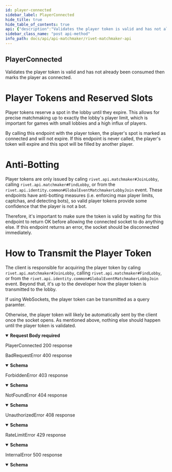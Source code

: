 ```yaml
---
id: player-connected
sidebar_label: PlayerConnected
hide_title: true
hide_table_of_contents: true
api: {"description":"Validates the player token is valid and has not already been consumed then\nmarks the player as connected.\n\n# Player Tokens and Reserved Slots\n\nPlayer tokens reserve a spot in the lobby until they expire. This allows for\nprecise matchmaking up to exactly the lobby's player limit, which is\nimportant for games with small lobbies and a high influx of players.\n\nBy calling this endpoint with the player token, the player's spot is marked\nas connected and will not expire. If this endpoint is never called, the\nplayer's token will expire and this spot will be filled by another player.\n\n# Anti-Botting\n\nPlayer tokens are only issued by caling `rivet.api.matchmaker#JoinLobby`, calling `rivet.api.matchmaker#FindLobby`, or\nfrom the `rivet.api.identity.common#GlobalEventMatchmakerLobbyJoin` event.\nThese endpoints have anti-botting measures (i.e. enforcing max player\nlimits, captchas, and detecting bots), so valid player tokens provide some\nconfidence that the player is not a bot.\n\nTherefore, it's important to make sure the token is valid by waiting for\nthis endpoint to return OK before allowing the connected socket to do\nanything else. If this endpoint returns an error, the socket should be\ndisconnected immediately.\n\n# How to Transmit the Player Token\n\nThe client is responsible for acquiring the player token by caling\n`rivet.api.matchmaker#JoinLobby`, calling `rivet.api.matchmaker#FindLobby`,\nor from the `rivet.api.identity.common#GlobalEventMatchmakerLobbyJoin`\nevent.  Beyond that, it's up to the developer how the player token is\ntransmitted to the lobby.\n\nIf using WebSockets, the player token can be transmitted as a query\nparamter.\n\nOtherwise, the player token will likely be automatically sent by the client\nonce the socket opens. As mentioned above, nothing else should happen until\nthe player token is validated.","operationId":"PlayerConnected","requestBody":{"content":{"application/json":{"schema":{"type":"object","properties":{"player_token":{"type":"string","description":"A JSON Web Token.\n\nSlightly modified to include a description prefix and use Protobufs  of\nJSON.","format":"password"}},"required":["player_token"]}}},"required":true},"responses":{"200":{"description":"PlayerConnected 200 response"},"400":{"description":"BadRequestError 400 response","content":{"application/json":{"schema":{"type":"object","description":"An error thrown when the requestee has sent an invalid or malformed request.","properties":{"code":{"type":"string"},"message":{"type":"string"},"metadata":{"description":"Unstructured metadata relating to an error. Must be manually parsed."}},"required":["code","message"]}}}},"403":{"description":"ForbiddenError 403 response","content":{"application/json":{"schema":{"type":"object","description":"An error thrown when the requestee requests a resource they do not have access to.","properties":{"code":{"type":"string"},"message":{"type":"string"},"metadata":{"description":"Unstructured metadata relating to an error. Must be manually parsed."}},"required":["code","message"]}}}},"404":{"description":"NotFoundError 404 response","content":{"application/json":{"schema":{"type":"object","description":"An error thrown when the requestee requests a non existant resource.","properties":{"code":{"type":"string"},"message":{"type":"string"},"metadata":{"description":"Unstructured metadata relating to an error. Must be manually parsed."}},"required":["code","message"]}}}},"408":{"description":"UnauthorizedError 408 response","content":{"application/json":{"schema":{"type":"object","description":"An error thrown when the requestee is not authenticated.","properties":{"code":{"type":"string"},"message":{"type":"string"},"metadata":{"description":"Unstructured metadata relating to an error. Must be manually parsed."}},"required":["code","message"]}}}},"429":{"description":"RateLimitError 429 response","content":{"application/json":{"schema":{"type":"object","description":"An error thrown when the requestee has hit a rate limit. You are sending too many requests too quickly.","properties":{"code":{"type":"string"},"message":{"type":"string"},"metadata":{"description":"Unstructured metadata relating to an error. Must be manually parsed."}},"required":["code","message"]}}}},"500":{"description":"InternalError 500 response","content":{"application/json":{"schema":{"type":"object","description":"An error caused by internal server problems.","properties":{"code":{"type":"string"},"message":{"type":"string"},"metadata":{"description":"Unstructured metadata relating to an error. Must be manually parsed."}},"required":["message"]}}}}},"tags":["lobby"],"method":"post","path":"/players/connected","security":[{"smithy.api.httpBearerAuth":[]}],"securitySchemes":{"smithy.api.httpBearerAuth":{"type":"http","description":"HTTP Bearer authentication","scheme":"bearer"}},"jsonRequestBodyExample":{"player_token":"string"},"info":{"title":"Rivet Matchmaker API","version":"2022-6-2"},"postman":{"name":"Player Connected","description":{"content":"Validates the player token is valid and has not already been consumed then\nmarks the player as connected.\n\n# Player Tokens and Reserved Slots\n\nPlayer tokens reserve a spot in the lobby until they expire. This allows for\nprecise matchmaking up to exactly the lobby's player limit, which is\nimportant for games with small lobbies and a high influx of players.\n\nBy calling this endpoint with the player token, the player's spot is marked\nas connected and will not expire. If this endpoint is never called, the\nplayer's token will expire and this spot will be filled by another player.\n\n# Anti-Botting\n\nPlayer tokens are only issued by caling `rivet.api.matchmaker#JoinLobby`, calling `rivet.api.matchmaker#FindLobby`, or\nfrom the `rivet.api.identity.common#GlobalEventMatchmakerLobbyJoin` event.\nThese endpoints have anti-botting measures (i.e. enforcing max player\nlimits, captchas, and detecting bots), so valid player tokens provide some\nconfidence that the player is not a bot.\n\nTherefore, it's important to make sure the token is valid by waiting for\nthis endpoint to return OK before allowing the connected socket to do\nanything else. If this endpoint returns an error, the socket should be\ndisconnected immediately.\n\n# How to Transmit the Player Token\n\nThe client is responsible for acquiring the player token by caling\n`rivet.api.matchmaker#JoinLobby`, calling `rivet.api.matchmaker#FindLobby`,\nor from the `rivet.api.identity.common#GlobalEventMatchmakerLobbyJoin`\nevent.  Beyond that, it's up to the developer how the player token is\ntransmitted to the lobby.\n\nIf using WebSockets, the player token can be transmitted as a query\nparamter.\n\nOtherwise, the player token will likely be automatically sent by the client\nonce the socket opens. As mentioned above, nothing else should happen until\nthe player token is validated.","type":"text/plain"},"url":{"path":["players","connected"],"host":["{{baseUrl}}"],"query":[],"variable":[]},"header":[{"key":"Content-Type","value":"application/json"},{"key":"Accept","value":"application/json"}],"method":"POST","body":{"mode":"raw","raw":"\"\"","options":{"raw":{"language":"json"}}}}}
sidebar_class_name: "post api-method"
info_path: docs/api/api-matchmaker/rivet-matchmaker-api
---
```



## PlayerConnected



Validates the player token is valid and has not already been consumed then
marks the player as connected.

# Player Tokens and Reserved Slots

Player tokens reserve a spot in the lobby until they expire. This allows for
precise matchmaking up to exactly the lobby&#39;s player limit, which is
important for games with small lobbies and a high influx of players.

By calling this endpoint with the player token, the player&#39;s spot is marked
as connected and will not expire. If this endpoint is never called, the
player&#39;s token will expire and this spot will be filled by another player.

# Anti-Botting

Player tokens are only issued by caling `rivet.api.matchmaker#JoinLobby`, calling `rivet.api.matchmaker#FindLobby`, or
from the `rivet.api.identity.common#GlobalEventMatchmakerLobbyJoin` event.
These endpoints have anti-botting measures (i.e. enforcing max player
limits, captchas, and detecting bots), so valid player tokens provide some
confidence that the player is not a bot.

Therefore, it&#39;s important to make sure the token is valid by waiting for
this endpoint to return OK before allowing the connected socket to do
anything else. If this endpoint returns an error, the socket should be
disconnected immediately.

# How to Transmit the Player Token

The client is responsible for acquiring the player token by caling
`rivet.api.matchmaker#JoinLobby`, calling `rivet.api.matchmaker#FindLobby`,
or from the `rivet.api.identity.common#GlobalEventMatchmakerLobbyJoin`
event.  Beyond that, it&#39;s up to the developer how the player token is
transmitted to the lobby.

If using WebSockets, the player token can be transmitted as a query
paramter.

Otherwise, the player token will likely be automatically sent by the client
once the socket opens. As mentioned above, nothing else should happen until
the player token is validated.

<details style={{}} data-collapsed={false} open={true}><summary style={{"textAlign":"left"}}><strong>Request Body</strong><strong style={{"fontSize":"var(--ifm-code-font-size)","color":"var(--openapi-required)"}}> required</strong></summary><div style={{"textAlign":"left","marginLeft":"1rem"}}></div><ul style={{"marginLeft":"1rem"}}><SchemaItem collapsible={false} name={"player_token"} required={true} schemaDescription={"A JSON Web Token.\n\nSlightly modified to include a description prefix and use Protobufs  of\nJSON."} schemaName={"password"} qualifierMessage={undefined}></SchemaItem></ul></details><div><ApiTabs><TabItem label={"200"} value={"200"}><div>

PlayerConnected 200 response

</div><div></div></TabItem><TabItem label={"400"} value={"400"}><div>

BadRequestError 400 response

</div><div><details style={{}} data-collapsed={false} open={true}><summary style={{"textAlign":"left"}}><strong>Schema</strong></summary><div style={{"textAlign":"left","marginLeft":"1rem"}}></div><ul style={{"marginLeft":"1rem"}}><SchemaItem collapsible={false} name={"code"} required={true} schemaDescription={undefined} schemaName={"string"} qualifierMessage={undefined}></SchemaItem><SchemaItem collapsible={false} name={"message"} required={true} schemaDescription={undefined} schemaName={"string"} qualifierMessage={undefined}></SchemaItem><SchemaItem collapsible={false} name={"metadata"} required={false} schemaDescription={"Unstructured metadata relating to an error. Must be manually parsed."} schemaName={""} qualifierMessage={undefined}></SchemaItem></ul></details></div></TabItem><TabItem label={"403"} value={"403"}><div>

ForbiddenError 403 response

</div><div><details style={{}} data-collapsed={false} open={true}><summary style={{"textAlign":"left"}}><strong>Schema</strong></summary><div style={{"textAlign":"left","marginLeft":"1rem"}}></div><ul style={{"marginLeft":"1rem"}}><SchemaItem collapsible={false} name={"code"} required={true} schemaDescription={undefined} schemaName={"string"} qualifierMessage={undefined}></SchemaItem><SchemaItem collapsible={false} name={"message"} required={true} schemaDescription={undefined} schemaName={"string"} qualifierMessage={undefined}></SchemaItem><SchemaItem collapsible={false} name={"metadata"} required={false} schemaDescription={"Unstructured metadata relating to an error. Must be manually parsed."} schemaName={""} qualifierMessage={undefined}></SchemaItem></ul></details></div></TabItem><TabItem label={"404"} value={"404"}><div>

NotFoundError 404 response

</div><div><details style={{}} data-collapsed={false} open={true}><summary style={{"textAlign":"left"}}><strong>Schema</strong></summary><div style={{"textAlign":"left","marginLeft":"1rem"}}></div><ul style={{"marginLeft":"1rem"}}><SchemaItem collapsible={false} name={"code"} required={true} schemaDescription={undefined} schemaName={"string"} qualifierMessage={undefined}></SchemaItem><SchemaItem collapsible={false} name={"message"} required={true} schemaDescription={undefined} schemaName={"string"} qualifierMessage={undefined}></SchemaItem><SchemaItem collapsible={false} name={"metadata"} required={false} schemaDescription={"Unstructured metadata relating to an error. Must be manually parsed."} schemaName={""} qualifierMessage={undefined}></SchemaItem></ul></details></div></TabItem><TabItem label={"408"} value={"408"}><div>

UnauthorizedError 408 response

</div><div><details style={{}} data-collapsed={false} open={true}><summary style={{"textAlign":"left"}}><strong>Schema</strong></summary><div style={{"textAlign":"left","marginLeft":"1rem"}}></div><ul style={{"marginLeft":"1rem"}}><SchemaItem collapsible={false} name={"code"} required={true} schemaDescription={undefined} schemaName={"string"} qualifierMessage={undefined}></SchemaItem><SchemaItem collapsible={false} name={"message"} required={true} schemaDescription={undefined} schemaName={"string"} qualifierMessage={undefined}></SchemaItem><SchemaItem collapsible={false} name={"metadata"} required={false} schemaDescription={"Unstructured metadata relating to an error. Must be manually parsed."} schemaName={""} qualifierMessage={undefined}></SchemaItem></ul></details></div></TabItem><TabItem label={"429"} value={"429"}><div>

RateLimitError 429 response

</div><div><details style={{}} data-collapsed={false} open={true}><summary style={{"textAlign":"left"}}><strong>Schema</strong></summary><div style={{"textAlign":"left","marginLeft":"1rem"}}></div><ul style={{"marginLeft":"1rem"}}><SchemaItem collapsible={false} name={"code"} required={true} schemaDescription={undefined} schemaName={"string"} qualifierMessage={undefined}></SchemaItem><SchemaItem collapsible={false} name={"message"} required={true} schemaDescription={undefined} schemaName={"string"} qualifierMessage={undefined}></SchemaItem><SchemaItem collapsible={false} name={"metadata"} required={false} schemaDescription={"Unstructured metadata relating to an error. Must be manually parsed."} schemaName={""} qualifierMessage={undefined}></SchemaItem></ul></details></div></TabItem><TabItem label={"500"} value={"500"}><div>

InternalError 500 response

</div><div><details style={{}} data-collapsed={false} open={true}><summary style={{"textAlign":"left"}}><strong>Schema</strong></summary><div style={{"textAlign":"left","marginLeft":"1rem"}}></div><ul style={{"marginLeft":"1rem"}}><SchemaItem collapsible={false} name={"code"} required={false} schemaDescription={undefined} schemaName={"string"} qualifierMessage={undefined}></SchemaItem><SchemaItem collapsible={false} name={"message"} required={true} schemaDescription={undefined} schemaName={"string"} qualifierMessage={undefined}></SchemaItem><SchemaItem collapsible={false} name={"metadata"} required={false} schemaDescription={"Unstructured metadata relating to an error. Must be manually parsed."} schemaName={""} qualifierMessage={undefined}></SchemaItem></ul></details></div></TabItem></ApiTabs></div>
      